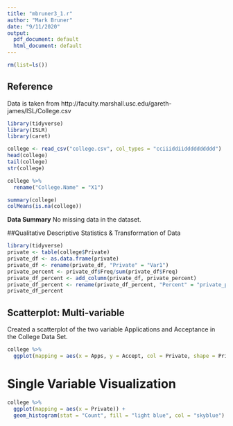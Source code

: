 ```yaml
---
title: "mbruner3_1.r"
author: "Mark Bruner"
date: "9/11/2020"
output:
  pdf_document: default
  html_document: default
---
```

```r
rm(list=ls())
```

## Reference
Data is taken from http://faculty.marshall.usc.edu/gareth-james/ISL/College.csv

```r
library(tidyverse)
library(ISLR)
library(caret)
```

```r
college <- read_csv("college.csv", col_types = "cciiiddiidddddddddd")
head(college)
tail(college)
str(college)
```


```r
college %>%  
  rename("College.Name" = "X1")
```

```r
summary(college)
colMeans(is.na(college))
```
**Data Summary**
No missing data in the dataset. 


##Qualitative Descriptive Statistics & Transformation of Data 
```r
library(tidyverse)
private <- table(college$Private)
private_df <- as.data.frame(private)
private_df <- rename(private_df, "Private" = "Var1")
private_percent <- private_df$Freq/sum(private_df$Freq)
private_df_percent <- add_column(private_df, private_percent)
private_df_percent <- rename(private_df_percent, "Percent" = "private_percent")
private_df_percent
```
## Scatterplot: Multi-variable
Created a scatterplot of the two variable Applications and Acceptance in the College Data Set.
```r
college %>% 
  ggplot(mapping = aes(x = Apps, y = Accept, col = Private, shape = Private)) + geom_point()
```

# Single Variable Visualization

```r
college %>% 
  ggplot(mapping = aes(x = Private)) + 
  geom_histogram(stat = "Count", fill = "light blue", col = "skyblue")
```